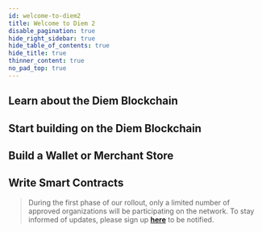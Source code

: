 ```yaml
---
id: welcome-to-diem2
title: Welcome to Diem 2
disable_pagination: true
hide_right_sidebar: true
hide_table_of_contents: true
hide_title: true
thinner_content: true
no_pad_top: true
---
```



<LandingHeaderModule
  title="Diem Developers"
  copy="Explore the technical and economic concepts behind the Diem Payment Network"
  cta="Take me to Guides"
  ctaLink="/docs/basics/basics-txns-states"
  img="/img/developers-illustration.png"
  imgAlt="Diem Developers"
/>

## **Learn about the Diem Blockchain**

<CardsWrapper cardsPerRow={3}>
  <OverlayCard
    title="Transactions and states"
    description="Learn about how the fundamentals of the Diem Blockchain work"
    icon="img/transaction-workflows.svg"
    iconDark="img/transaction-workflows-dark.svg"
    to="/docs/basics/basics-txns-states"
  />
  <OverlayCard
    title="Validator nodes"
    description="Explore Diem nodes and their components"
    icon="img/diem-nodes.svg"
    iconDark="img/diem-nodes-dark.svg"
    to="/docs/basics/basics-validator-nodes"
  />
  <OverlayCard
    title="Accounts"
    description="Read about accounts and account resources"
    icon="img/accounts.svg"
    iconDark="img/accounts-dark.svg"
    to="/docs/basics/basics-accounts"
  />

</CardsWrapper>


## **Start building on the Diem Blockchain**

<CardsWrapper cardsPerRow={3}>
  <OverlayCard
    title="SDKs"
    description="Use our SDKs to build on the Diem Blockchain"
    icon="img/backend.svg"
    iconDark="img/backend-dark.svg"
    to="/docs/tools/sdks"
  />
  <OverlayCard
    title="My first client"
    description="Develop your first client using our SDKs"
    icon="img/my-first-client.svg"
    iconDark="img/my-first-client-dark.svg"
    to="/docs/tutorials/tutorial-my-first-client"
  />
  <OverlayCard
    title="JSON-RPC specifications"
    description="Read the JSON-RPC specifications"
    icon="img/json-rpc-api.svg"
    iconDark="img/json-rpc-api-dark.svg"
    to="https://github.com/diem/diem/blob/main/json-rpc/json-rpc-spec.md"
  />
</CardsWrapper>

## **Build a Wallet or Merchant Store**

<CardsWrapper cardsPerRow={3}>
  <OverlayCard
    title="Integration guide"
    description="Integrate your wallet or merchant store with the DPN"
    icon="img/integrate-your-merchant-store-with-the-lpn.svg"
    iconDark="img/integrate-your-merchant-store-with-the-lpn-dark.svg"
    to="/docs/wallets-and-merchant-stores/integrate-wallet-merchant-dpn"
  />
  <OverlayCard
    title="Mini Wallet"
    description="Try our Mini Wallet running on Diem testnet"
    icon="img/introduction-to-wallets.svg"
    iconDark="img/introduction-to-wallets-dark.svg"
    to="/docs/wallets-and-merchant-stores/try-our-mini-wallet"
  />
  <OverlayCard
    title="Public Demo Merchant Store"
    description="Try our Public Demo Merchant Store running on Diem testnet"
    icon="img/reference-merchant-store-setup.svg"
    iconDark="img/reference-merchant-store-setup-dark.svg"
    to="/docs/wallets-and-merchant-stores/reference-merchant-public-demo"
  />
</CardsWrapper>

## **Write Smart Contracts**

<CardsWrapper cardsPerRow={3}>
  <OverlayCard
    title="Move introduction"
    description="Write Move programs that securely and flexibly manage and transfer assets"
    icon="img/introduction-to-move.svg"
    iconDark="img/introduction-to-move-dark.svg"
    to="/docs/move/move-introduction"
  />
  <OverlayCard
    title="Modules and scripts"
    description="Learn about Move modules and scripts"
    icon="img/modules-and-scripts.svg"
    iconDark="img/modules-and-scripts-dark.svg"
    to="/docs/move/move-modules-and-scripts"
  />
  <OverlayCard
    title="Create coins"
    description="Try creating coins using Move"
    icon="img/diem-coin-sourcing.svg"
    iconDark="img/diem-coin-sourcing-dark.svg"
    to="/docs/move/move-creating-coin"
  />
</CardsWrapper>

<MarketingModule
  title="The Official Diem Reference Wallet"
  copy="Explore the official Diem Reference Wallet, with full functionality and interactive testnet connectivity"
  cta="Try it out"
  ctaLink="/docs/wallets-and-merchant-stores/diem-reference-wallet"
  img="/img/marketing-module.jpg"
  imgAlt="Computer screen showing Diem wallet app"
/>

<BlockQuote type="info">
  During the first phase of our rollout, only a limited number of approved organizations will be participating on the
  network. To stay informed of updates, please sign up <b><a href="newsletter_form">here</a></b> to be notified.
</BlockQuote>
